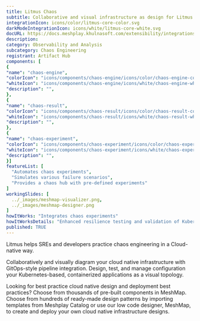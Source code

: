 ```yaml
---
title: Litmus Chaos
subtitle: Collaborative and visual infrastructure as design for Litmus Chaos
integrationIcon: icons/color/litmus-core-color.svg
darkModeIntegrationIcon: icons/white/litmus-core-white.svg
docURL: https://docs.meshplay.khulnasoft.com/extensibility/integrations/litmus-core
description: 
category: Observability and Analysis
subcategory: Chaos Engineering
registrant: Artifact Hub
components: [
{
"name": "chaos-engine",
"colorIcon": "icons/components/chaos-engine/icons/color/chaos-engine-color.svg",
"whiteIcon": "icons/components/chaos-engine/icons/white/chaos-engine-white.svg",
"description": "",
},
{
"name": "chaos-result",
"colorIcon": "icons/components/chaos-result/icons/color/chaos-result-color.svg",
"whiteIcon": "icons/components/chaos-result/icons/white/chaos-result-white.svg",
"description": "",
},
{
"name": "chaos-experiment",
"colorIcon": "icons/components/chaos-experiment/icons/color/chaos-experiment-color.svg",
"whiteIcon": "icons/components/chaos-experiment/icons/white/chaos-experiment-white.svg",
"description": "",
}]
featureList: [
  "Automates chaos experiments",
  "Simulates various failure scenarios",
  "Provides a chaos hub with pre-defined experiments"
]
workingSlides: [
  ../_images/meshmap-visualizer.png,
  ../_images/meshmap-designer.png
]
howItWorks: "Integrates chaos experiments"
howItWorksDetails: "Enhanced resilience testing and validation of Kubernetes applications"
published: TRUE
---
```

<p>
Litmus helps  SREs and developers practice chaos engineering in a Cloud-native way.
</p>
<p>
    Collaboratively and visually diagram your cloud native infrastructure with GitOps-style pipeline integration. Design, test, and manage configuration your Kubernetes-based, containerized applications as a visual topology.
</p>
<p>
    Looking for best practice cloud native design and deployment best practices? Choose from thousands of pre-built components in MeshMap. Choose from hundreds of ready-made design patterns by importing templates from Meshplay Catalog or use our low code designer, MeshMap, to create and deploy your own cloud native infrastructure designs.
</p>
